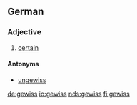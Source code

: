 ==German==

===Adjective===
{{de-adj|comparative=gewisser|superlative=gewissesten}}

# [[certain]]

====Antonyms====
*[[ungewiss]]

[[de:gewiss]]
[[io:gewiss]]
[[nds:gewiss]]
[[fi:gewiss]]